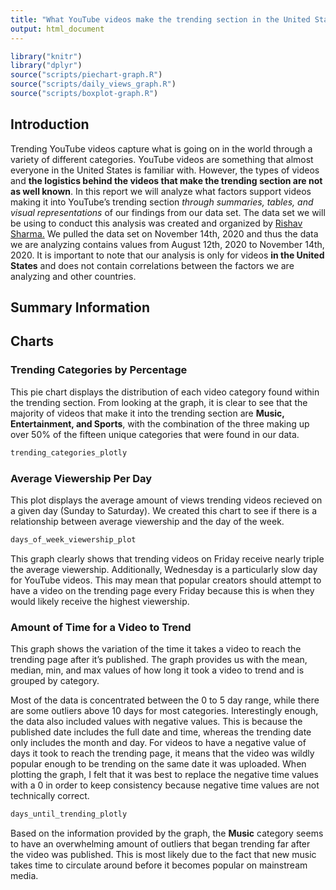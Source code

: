 ```yaml
---
title: "What YouTube videos make the trending section in the United States?"
output: html_document
---
```


```r
library("knitr")
library("dplyr")
source("scripts/piechart-graph.R")
source("scripts/daily_views_graph.R")
source("scripts/boxplot-graph.R")
```
## Introduction

Trending YouTube videos capture what is going on in the world through a variety
of different categories. YouTube videos are something that almost everyone in 
the United States is familiar with. However, the types of videos and **the 
logistics behind the videos that make the trending section are not as 
well known**. In this report we will analyze what factors support videos making 
it into YouTube's trending section _through summaries, tables, and visual 
representations_ of our findings from our data set. The data set we will be
using to conduct this analysis was created and organized by 
[Rishav Sharma.](https://www.kaggle.com/rsrishav/youtube-trending-video-dataset?select=US_youtube_trending_data.csv)
We pulled the data set on November 14th, 2020 and thus the data we are analyzing
contains values from August 12th, 2020 to November 14th, 2020. It is important
to note that our analysis is only for videos **in the United States** and does 
not contain correlations between the factors we are analyzing and other 
countries.

## Summary Information


## Charts

### Trending Categories by Percentage
This pie chart displays the distribution of each video category found 
within the trending section. From looking at the graph, it is clear to see that
the majority of videos that make it into the trending section are **Music, 
Entertainment, and Sports**, with the combination of the three making up over
50% of the fifteen unique categories that were found in our data.

```r
trending_categories_plotly
```

### Average Viewership Per Day
This plot displays the average amount of views trending videos recieved on a given day (Sunday to Saturday). We created this chart to see if there is a relationship between average viewership and the day of the week. 

```r
days_of_week_viewership_plot
```

This graph clearly shows that trending videos on Friday receive nearly triple the average viewership. Additionally, Wednesday is a particularly slow day for YouTube videos. This may mean that popular creators should attempt to have a video on the trending page every Friday because this is when they would likely receive the highest viewership.

### Amount of Time for a Video to Trend
This graph shows the variation of the time it takes a video to reach the
trending page after it's published. The graph provides us with the mean, median, 
min, and max values of how long it took a video to trend and is grouped by 
category.\

Most of the data is concentrated between the 0 to 5 day range, while 
there are some outliers above 10 days for most categories. Interestingly enough, 
the data also included values with negative values. This is because the 
published date includes the full date and time, whereas the trending date only 
includes the month and day. For videos to have a negative value of days it took 
to reach the trending page, it means that the video was wildly popular enough to
be trending on the same date it was uploaded. When plotting the graph, I felt 
that it was best to replace the negative time values with a 0 in order to keep 
consistency because negative time values are not technically correct.
```r
days_until_trending_plotly
```
Based on the information provided by the graph, the **Music** category seems to 
have an overwhelming amount of outliers that began trending far after the video 
was published. This is most likely due to the fact that new music takes time to 
circulate around before it becomes popular on mainstream media.